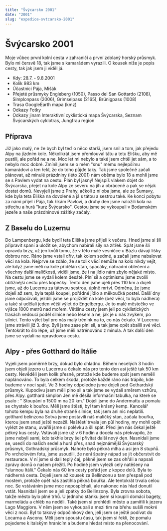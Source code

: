 ```yaml
---
title: "Švýcarsko 2001"
date: "2001"
slug: "expedice-svtcarsko-2001"
---
```


# Švýcarsko 2001
Moje vůbec první kolní cesta v zahraničí a první zdolaný horský průsmyk. Bylo mi čersvě 18, tak jsme s kamarádem vyrazili. O kousek níže je popis cesty, tak jak jsem ji viděl já.

- Kdy:	28.7. - 9.8.2001
- Kolik	983 km
- Účastníci	Pája, Mišák
- Přejeté průsmyky	Engleberg (1050), Passo del San Gottardo (2108), Simplonpass (2006), Grimselpass (2165), Brünigpass (1008)
- Trasa	GoogleEarth mapa (kmz)
- Odkazy	Fotky
- Odkazy jinam	Interaktivní cyklistická mapa Švýcarska, Seznam Švýcarských cyklotras, Jungfrau region


## Příprava
Již jako malý, ne že bych byl teď o něco starší, jsem snil a tom, jak přejedu Alpy na jízdním kole. Několikrát jsem přemlouval tátu a tetu Elišku, aby mě pustili, ale pořád ne a ne. Moc let mi nebylo a také jsem chtěl jet sám, a to nebylo moc dobré. Zmínil jsem se o mém "snu" mému nejlepšímu kamarádovi a ten řekl, že do toho půjde taky. Tak jsme společně začali plánovat, až minulé prázdniny (léto 2001) nám oběma bylo 18 a mohli jsme se s Pavlem vydat na cestu. Plán byl jasný! Nejspíš vlakem dojet do Švýcarska, přejet na kole Alpy ze severu na jih a obráceně a pak se nějak dostat domů. Nevyjeli jsme z Prahy, ačkoli z ní oba jsme, ale ze Šumavy, kde byla teta Eliška na dovolené a já s tátou a sestrou také. Ke konci pobytu za námi přijel i Pája, tak říkám Pavlovi, a druhý den jsme naložili kola na střechu a hurá "kurz Švýcarsko". Cestou jsme se vykoupali v Bodamském jezeře a naše prázdninové zážitky začaly.

## Z Baselu do Luzernu
Do Lampenbergu, kde bydlí teta Eliška jsme přijeli k večeru. Hned jsme si šli připravit spaní a uložit se, abychom nabírali síly na zítřek. Spát jsme šli opravdu brzy, už jen kvůli tomu, že v této malé vesničce u Bázlu dávají lišky dobrou noc. Ráno jsme vstali dřív, tak kolem sedmé, a začali jsme nabalovat věci na kola. Nejprve se zdálo, že se tolik věcí nemůže na kolo nikdy vejít, ale když jsme měli na kole přidělán stan, spacáky, náhradní oblečení a všechny další maličkosti, viděli jsme, že i na jídlo nám zbylo nějaké místo. Na cestu jsme se vydali kolem desáté. Plní sil a optimismu jsme zvolili obtížnější cestu přes kopečky. Tento den jsme ujeli přes 110 km a dojeli jsme, až do Lucernu za tátovou sestrou, úplně mrtví. Odměna, že jsme dojeli až sem, byla teplá koupel, pořádné jídlo a měkoučká postel.
Další dny jsme odpočívali, jezdili jsme se projíždět na kole (bez věcí, to byla nádhera) a také si udělali jeden větší výlet do Engelbergu. Je to malé městečko ve výšce 1000 metrů nad mořem. Většinu cesty jsem jeli po cyklistických trasách vedoucí podél silnice nebo lesem a ne, jak je u nás zvykem, po silnici. Tento výlet byl pro nás malý trénink na to, co nás čekalo. V Lucernu jsme strávili již 3. dny. Byli jsme zase plni sil, a tak jsme opět sbalili své věci. Tentokrát to šlo lépe, už jsme měli natrénováno z minula. A tak další den jsme se vydali na opravdovou cestu.

## Alpy - přes Gotthard do Itálie
Vyjeli jsem poměrně brzy, dokud bylo chladno. Během necelých 3 hodin jsem objeli jezero u Lucernu a čekalo nás pro tento den asi ještě tak 50 km cesty. Nevěděli jsem kolik přesně, protože kde budeme spát jsem neměli naplánováno. To byla celkem škoda, protože každé ráno nás trápilo, kde budeme v noci spát. Ve 3 hodiny odpoledne jsme dojeli pod Gothardský průsmyk. Kupodivu jsem měli plno sil a tak jsme se vydali směrem vzhůru, přes Alpy. 
gotthard
simplon
Jen mě děsila informační tabulka, na které se psalo : " Stoupání o 1500 m na 20 km." Dojeli jsme do Andermattu a pomalu se chystalo k bouřce. Měli jsme štěstí, byl tam krásný kemp. Kancelář tohoto kempu byla na druhé straně silnice, tak jsem ani nic neplatili. 
gotthard
belinzona
Sotva jsme postavili náš maličký stan, začala bouřka, kterou jsem snad ještě nezažil. Naštěstí trvala jen půl hodiny, my mohli opět vylézt ze stanu, uvařili jsme si polévku a šli spát. Přeci jen nás čekal ještě pěkný kus cesty.
Vstávali jsme už v 6 hodin a docela nás překvapilo, že jsme nebyli sami, kdo takhle brzy šel přivítat další nový den. Nasnídali jsme se, usedli do našich sedel a hurá přes, snad nejznámější Švýcarský průsmyk, Gothradský průsmyk. Nahoře bylo pěkná mlha a asi jen 8 stupňů. Po vrcholovém fotu, jsme usoudili, že není špatný nápad se jít občerstvit do restaurace. V ní jsme si dali teplý čaj, pěkně jsem se zas ohřáli a napsali zprávy domů o našem přežití. Po hodině jsem vylezli celý natěšený na "slunnou Itálii." Čekalo nás 60 km cesty pořád jen z kopce dolů. Byla to nádherná cesta. Dojeli jsem až kousek za Bellinzonu a tam přespali pod mostem, protože opět nás zastihla pěkná bouřka. Ale tentokrát trvala celou noc.
Se vstáváním jsme moc nepospíchali, ale nakonec nás hlad donutil vstát. Nasnídali jsem se a jeli zpátky do Bellinzony. Byla zrovna sobota, takže město bylo plné trhů. U jednoho stánku jsem si koupili domácí bagety, marmeládu a chléb na neděli. Také jsem si prohlédli město a zamířili k jezeru Lago Maggiore. V něm jsem se vykoupali a mezi tím na břehu sušili mokré věci z noci. Byl to takový odpočinkový den, jeli jsem se ještě podívat do Locarna a Ascony. Měli jsem spoustu času, tak jsem si řekli, že pomalu pojedeme k italským hranicím a budeme hledat místo na přenocování.